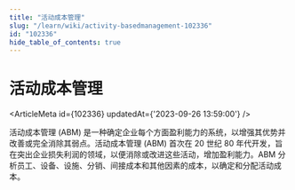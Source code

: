 ```yaml
---
title: "活动成本管理"
slug: "/learn/wiki/activity-basedmanagement-102336"
id: "102336"
hide_table_of_contents: true
---
```



# 活动成本管理

<ArticleMeta id={102336} updatedAt={'2023-09-26 13:59:00'} />
<div className='border-solid border-b border-t-0 my-4 border-[var(--ifm-color-gray-300)]' />

活动成本管理 (ABM) 是一种确定企业每个方面盈利能力的系统，以增强其优势并改善或完全消除其弱点。活动成本管理 (ABM) 首次在 20 世纪 80 年代开发，旨在突出企业损失利润的领域，以便消除或改进这些活动，增加盈利能力。ABM 分析员工、设备、设施、分销、间接成本和其他因素的成本，以确定和分配活动成本。
